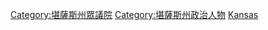 [[Category:堪薩斯州眾議院|Category:堪薩斯州眾議院]]
[[Category:堪薩斯州政治人物|Category:堪薩斯州政治人物]]
[[Category:美國各州眾議員|Kansas]]